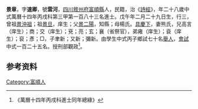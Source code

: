 {{明清人物信息框
| 姓名 = 景章
| 原名 =
| 圖片名稱= 
| 圖片大小 =
| 圖片說明 = 
| 最高職務 =
| 國家 = 大明 
| 爵位 =
| 籍貫 = [[四川|四川]][[敘州府|敘州府]][[富順縣|富順縣]]
| 族裔 = 
| 旗籍 = 
| 字號 = 
| 諡號 =
| 出生日期 = 戊午年二月二十九日
| 出生地點 =
| 逝世日期 = 
| 逝世地點 =
| 墓葬 =
| 配偶 = 熊氏
| 親屬 = 曾祖[[景沖祖|景沖祖]]，祖[[景旦|景旦]]，父[[景二陽|景二陽]]，母楊氏
| 出身 =
* 萬曆十四年丙戌科進士
| 經歷 =
| 著作 =  
}}
'''景章'''{{BD|1559年||1618年||}}，字'''速卿'''，號'''雲河'''，[[四川|四川]][[敘州府|敘州府]][[富順縣|富順縣]]人，民籍，治《[[詩經|詩經]]》，年二十八歲中式萬曆十四年丙戌科第三甲第一百八十三名進士。戊午年二月二十九日生，行三，曾祖[[景沖祖|景沖祖]]；祖[[景旦|景旦]]，庠生；父[[景二陽|景二陽]]，知縣；母楊氏。[[具慶下|具慶下]]，妻熊氏，兄高言（庠生）；商；交（庠生）；兗；亮；玄；襄（省祭官），弟雍（庠生）；袞（庠生）；裒；彥；□，子聿新；又新；彌新。由學生中式丙子鄉試七十名[[舉人|舉人]]，[[會試|會試]]中式一百二十五名。授刑部觀政<ref>《萬曆十四年丙戌科進士同年總綠》</ref>。

== 参考资料 ==
{{reflist}}

{{萬曆十四年丙戌科殿试金榜}}

{{Authority control}}

{{DEFAULTSORT:}}
[[Category:富順人|Category:富順人]]


{{明朝人物小作品}}
